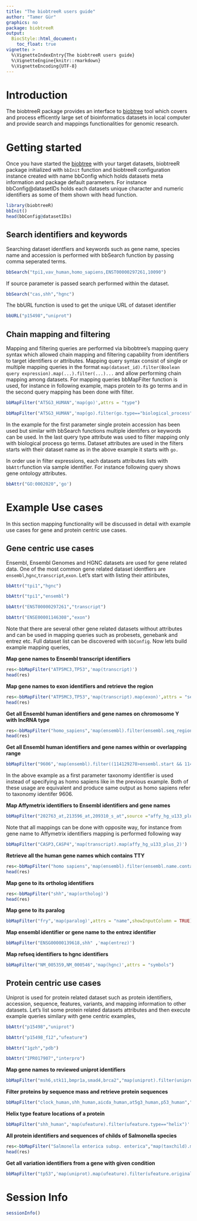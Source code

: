 ```yaml
---
title: "The biobtreeR users guide"
author: "Tamer Gür"
graphics: no
package: biobtreeR
output:
  BiocStyle::html_document:
    toc_float: true
vignette: >
  %\VignetteIndexEntry{The biobtreeR users guide}
  %\VignetteEngine{knitr::rmarkdown}
  %\VignetteEncoding{UTF-8}
---
```



# Introduction

The biobtreeR package provides an interface to [biobtree](https://github.com/tamerh/biobtree) tool which covers and process efficently large set of bioinformatics datasets in local computer and provide search and mappings functionalities for genomic research.

# Getting started 

Once you have started the [biobtree](https://github.com/tamerh/biobtree) with your target datasets, biobtreeR package initialized with `bbInit` function and biobtreeR configuration instance created with name bbConfig which holds datasets meta information and package default parameters. For instance bbConfig@datasetIDs holds each datasets unique character and numeric identifiers as some of them shown with head function.

```r
library(biobtreeR)
bbInit()
head(bbConfig@datasetIDs)
```

## Search identifiers and keywords

Searching dataset identfiers and keywords such as gene name, species name and accession is performed with bbSearch function by passing comma seperated terms.

```r
bbSearch("tpi1,vav_human,homo_sapiens,ENST00000297261,10090")
```

If source parameter is passed search performed within the dataset.

```r
bbSearch("cas,shh","hgnc")
```

The bbURL function is used to get the unique URL of dataset identifier 

```r
bbURL("p15498","uniprot")
```

## Chain mapping and filtering 
Mapping and filtering queries are performed via bibobtree's mapping query syntax which allowed chain mapping and filtering capability from identifiers to target identifiers or attributes. Mapping query syntax consist of single or multiple mapping queries in the format `map(dataset_id).filter(Boolean query expression).map(...).filter(...)...` and allow performing chain mapping among datasets. For mapping queries bbMapFilter function is used, for instance in following example, maps protein to its go terms and in the second query mapping has been done with filter.

```r
bbMapFilter("AT5G3_HUMAN",'map(go)',attrs = "type")
```

```r
bbMapFilter("AT5G3_HUMAN",'map(go).filter(go.type=="biological_process")',attrs = "type")
```

In the example for the first parameter single protein accession has been used but similar with bbSearch functions multiple identifers or keywords can be used. In the last query type attribute was used to filter mapping only with biological process go terms. Dataset attributes are used in the filters starts with their dataset name as in the above example it starts with `go.`

In order use in filter expressions, each datasets attributes lists with `bbAttr`function via sample identifier. For instance following query shows gene ontology attributes.

```r
bbAttr("GO:0002020",'go')
```

# Example Use cases

In this section mapping functionality will be discussed in detail with example use cases for gene and protein centric use cases.

## Gene centric use cases

Ensembl, Ensembl Genomes and HGNC datasets are used for gene related data. One of the most common gene related dataset identfiers are `ensembl`,`hgnc`,`transcript`,`exon`. Let's start with listing their attiributes,

```r
bbAttr("tpi1","hgnc")
```

```r
bbAttr("tpi1","ensembl")
```

```r
bbAttr("ENST00000297261","transcript")
```

```r
bbAttr("ENSE00001146308","exon")
```

Note that there are several other gene related datasets without attributes and can be used in mapping queries such as probesets, genebank and entrez etc. Full dataset list can be discovered with `bbConfig`. Now lets build example mapping queries,

**Map gene names to Ensembl transcript identifiers**

```r
res<-bbMapFilter("ATP5MC3,TP53",'map(transcript)')
head(res)
```

**Map gene names to exon identifiers and retrieve the region**

```r
res<-bbMapFilter("ATP5MC3,TP53",'map(transcript).map(exon)',attrs = "seq_region_name")
head(res)
```


**Get all Ensembl human identifiers and gene names on chromosome Y with lncRNA type**
```r
res<-bbMapFilter("homo_sapiens",'map(ensembl).filter(ensembl.seq_region_name=="Y" && ensembl.biotype=="lncRNA")',attrs = "name")
head(res)
```


**Get all Ensembl human identifiers and gene names within or overlapping range**
```r
bbMapFilter("9606",'map(ensembl).filter((114129278>ensembl.start && 114129278<ensembl.end) || (114129328>ensembl.start && 114129328<ensembl.end))',attrs = "name")
```

In the above example as a first parameter taxonomy identifier is used instead of specifying as homo sapiens like in the previous example. Both of these usage are equivalent and produce same output as homo sapiens refer to taxonomy identifer 9606.

**Map Affymetrix identifiers to Ensembl identifiers and gene names**

```r
bbMapFilter("202763_at,213596_at,209310_s_at",source ="affy_hg_u133_plus_2" ,'map(transcript).map(ensembl)',attrs = "name")
```

Note that all mappings can be done with opposite way, for instance from gene name to Affymetrix identifiers mapping is performed following way

```r
bbMapFilter("CASP3,CASP4",'map(transcript).map(affy_hg_u133_plus_2)')
```

**Retrieve all the human gene names which contains TTY**
```r
res<-bbMapFilter("homo sapiens",'map(ensembl).filter(ensembl.name.contains("TTY"))',attrs = "name")
head(res)
```

**Map gene to its ortholog identifiers**

```r
res<-bbMapFilter("shh",'map(ortholog)')
head(res)
```

**Map gene to its paralog**

```r
bbMapFilter("fry",'map(paralog)',attrs = "name",showInputColumn = TRUE)
```


**Map ensembl identifier or gene name to the entrez identifier**
```r
bbMapFilter("ENSG00000139618,shh" ,'map(entrez)')
```

**Map refseq identifiers to hgnc identifiers**

```r
bbMapFilter("NM_005359,NM_000546",'map(hgnc)',attrs = "symbols")
```


## Protein centric use cases

Uniprot is used for protein related dataset such as protein identifiers, accession, sequence, features, variants, and mapping information to other datasets. Let's list some protein related datasets attributes and then execute example queries similary with gene centric examples,

```r
bbAttr("p15498","uniprot")
```

```r
bbAttr("p15498_f12","ufeature")
```

```r
bbAttr("1gzh","pdb")
```

```r
bbAttr("IPR017907","interpro")
```


**Map gene names to reviewed uniprot identifiers**

```r
bbMapFilter("msh6,stk11,bmpr1a,smad4,brca2","map(uniprot).filter(uniprot.reviewed)",source ="ensembl")
```

**Filter proteins by sequence mass and retrieve protein sequences**

```r
bbMapFilter("clock_human,shh_human,aicda_human,at5g3_human,p53_human","filter(uniprot.sequence.mass > 45000)" ,attrs = "sequence$mass,sequence$seq")
```

**Helix type feature locations of a protein**

```r
bbMapFilter("shh_human",'map(ufeature).filter(ufeature.type=="helix")' ,attrs = "location$begin,location$end")
```

**All protein identifiers and sequences of childs of Salmonella species**

```r
res<-bbMapFilter("Salmonella enterica subsp. enterica","map(taxchild).map(uniprot)",attrs = "sequence$seq")
head(res)
```

**Get all variation identifiers from a gene with given condition**

```r
bbMapFilter("tp53",'map(uniprot).map(ufeature).filter(ufeature.original=="I" && ufeature.variation=="S").map(variantid)',source = "hgnc")
```

# Session Info

```r
sessionInfo()
```
